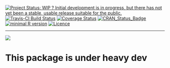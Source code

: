 <!-- rmarkdown v1 -->

[![Project Status: WIP ? Initial development is in progress, but there has not yet been a stable, usable release suitable for the
public.](http://www.repostatus.org/badges/latest/wip.svg)](http://www.repostatus.org/#wip)
[![Travis-CI Build Status](https://travis-ci.org/privefl/bigsnpr.svg?branch=master)](https://travis-ci.org/privefl/bigsnpr)
[![Coverage Status](https://img.shields.io/codecov/c/github/privefl/bigsnpr/master.svg)](https://codecov.io/github/privefl/bigsnpr?branch=master)
[![CRAN_Status_Badge](http://www.r-pkg.org/badges/version/bigsnpr)](http://cran.r-project.org/package=bigsnpr)
[![minimal R version](https://img.shields.io/badge/R%3E%3D-3.2.3-6666ff.svg)](https://cran.r-project.org/)
[![Licence](https://img.shields.io/badge/licence-GPL--3-blue.svg)](https://www.gnu.org/licenses/gpl-3.0.en.html)
 
---
 
<!-- README.md is generated from README.Rmd. Please edit that file -->

![](bigsnpr.png)

# This package is under heavy dev

